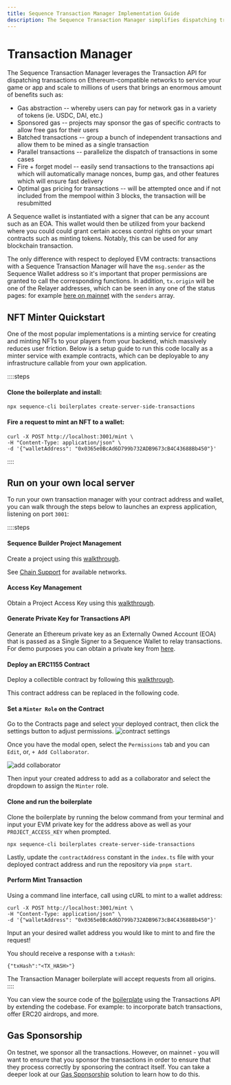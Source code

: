 ```yaml
---
title: Sequence Transaction Manager Implementation Guide
description: The Sequence Transaction Manager simplifies dispatching transactions on Ethereum-compatible networks for games and apps, scaling to millions of users.
---
```



# Transaction Manager

The Sequence Transaction Manager leverages the Transaction API for dispatching transactions on Ethereum-compatible networks to service your game or app and scale to millions of users that brings an enormous amount of benefits such as:

- Gas abstraction -- whereby users can pay for network gas in a variety of tokens (ie. USDC, DAI, etc.)
- Sponsored gas -- projects may sponsor the gas of specific contracts to allow free gas for their users
- Batched transactions -- group a bunch of independent transactions and allow them to be mined as a single transaction
- Parallel transactions -- parallelize the dispatch of transactions in some cases
- Fire + forget model -- easily send transactions to the transactions api which will automatically manage nonces, bump gas, and other features which will ensure fast delivery
- Optimal gas pricing for transactions -- will be attempted once and if not included from the mempool within 3 blocks, the transaction will be resubmitted

A Sequence wallet is instantiated with a signer that can be any account such as an EOA. This wallet would then be utilized from your backend where you could could grant certain access control rights on your smart contracts such as minting tokens. Notably, this can be used for any blockchain transaction.

The only difference with respect to deployed EVM contracts: transactions with a Sequence Transaction Manager will have the `msg.sender` as the Sequence Wallet address so it's important that proper permissions are granted to call the corresponding functions. In addition, `tx.origin` will be one of the Relayer addresses, which can be seen in any one of the status pages: for example [here on mainnet](https://mainnet-relayer.sequence.app/status) with the `senders` array.

## NFT Minter Quickstart
One of the most popular implementations is a minting service for creating and minting NFTs to your players from your backend, which massively reduces user friction. Below is a setup guide to run this code locally as a minter service with example contracts, which can be deployable to any infrastructure callable from your own application. 


::::steps

#### Clone the boilerplate and install:
```shell
npx sequence-cli boilerplates create-server-side-transactions
```

#### Fire a request to mint an NFT to a wallet:

```shell
curl -X POST http://localhost:3001/mint \
-H "Content-Type: application/json" \
-d '{"walletAddress": "0x0365e0BcAd6D799b732ADB9673cB4C43688Bb450"}'
```
::::


## Run on your own local server 

To run your own transaction manager with your contract address and wallet, you can walk through the steps below to launches an express application, listening on port `3001`:

::::steps

#### Sequence Builder Project Management

Create a project using this [walkthrough](/solutions/builder/getting-started).

See [Chain Support](/solutions/technical-references/chain-support) for available networks.

#### Access Key Management

Obtain a Project Access Key using this [walkthrough](/solutions/builder/getting-started#claim-an-api-access-key).

#### Generate Private Key for Transactions API

Generate an Ethereum private key as an Externally Owned Account (EOA) that is passed as a Single Signer to a Sequence Wallet to relay transactions. For demo purposes you can obtain a private key from [here](https://sequence-ethauthproof-viewer.vercel.app/).

#### Deploy an ERC1155 Contract

Deploy a collectible contract by following this [walkthrough](/solutions/collectibles/contracts/deploy-an-item-collection).

This contract address can be replaced in the following code.

#### Set a `Minter Role` on the Contract

Go to the Contracts page and select your deployed contract, then click the settings button to adjust permissions.
![contract settings](/img/builder/builder_contract_specific_settings.png)

Once you have the modal open, select the `Permissions` tab and you can `Edit`, or, `+ Add Collaborator`.

![add collaborator](/img/builder/builder_contract_specific_permissions.png)

Then input your created address to add as a collaborator and select the dropdown to assign the `Minter` role.

#### Clone and run the boilerplate
Clone the boilerplate by running the below command from your terminal and input your EVM private key for the address above as well as your `PROJECT_ACCESS_KEY` when prompted.
```shell
npx sequence-cli boilerplates create-server-side-transactions
```

Lastly, update the `contractAddress` constant in the `index.ts` file with your deployed contract address and run the repository via `pnpm start`.

#### Perform Mint Transaction

Using a command line interface, call using cURL to mint to a wallet address:

```shell
curl -X POST http://localhost:3001/mint \
-H "Content-Type: application/json" \
-d '{"walletAddress": "0x0365e0BcAd6D799b732ADB9673cB4C43688Bb450"}'
```

Input an your desired wallet address you would like to mint to and fire the request!

You should receive a response with a `txHash`:

```shell
{"txHash":"<TX_HASH>"}
```

<Callout type='info'>
The Transaction Manager boilerplate will accept requests from all origins.
</Callout>
::::


You can view the source code of the [boilerplate](https://github.com/0xsequence-demos/server-side-transactions-boilerplate) using the Transactions API by extending the codebase. For example: to incorporate batch transactions, offer ERC20 airdrops, and more.

## Gas Sponsorship
On testnet, we sponsor all the transactions. However, on mainnet - you will want to ensure that you sponsor the transactions in order to ensure that they process correctly by sponsoring the contract itself. You can take a deeper look at our [Gas Sponsorship](/solutions/builder/gas-tank) solution to learn how to do this.